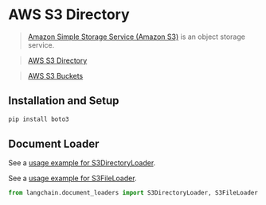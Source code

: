 # AWS S3 Directory

>[Amazon Simple Storage Service (Amazon S3)](https://docs.aws.amazon.com/AmazonS3/latest/userguide/using-folders.html) is an object storage service.

>[AWS S3 Directory](https://docs.aws.amazon.com/AmazonS3/latest/userguide/using-folders.html)

>[AWS S3 Buckets](https://docs.aws.amazon.com/AmazonS3/latest/userguide/UsingBucket.html)


## Installation and Setup

```bash
pip install boto3
```


## Document Loader

See a [usage example for S3DirectoryLoader](/docs/modules/data_io/document_loaders/integrations/aws_s3_directory.ipynb).

See a [usage example for S3FileLoader](/docs/modules/data_io/document_loaders/integrations/aws_s3_file.ipynb).

```python
from langchain.document_loaders import S3DirectoryLoader, S3FileLoader
```
